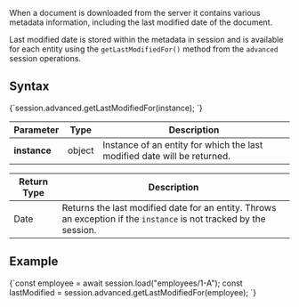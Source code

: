
When a document is downloaded from the server it contains various metadata information, including the last modified date of the document.  

Last modified date is stored within the metadata in session and is available for each entity using the `getLastModifiedFor()` method from the `advanced` session operations.

## Syntax

<TabItem value="get_last_modified_1" label="get_last_modified_1">
<CodeBlock language="js">
{`session.advanced.getLastModifiedFor(instance);
`}
</CodeBlock>
</TabItem>

| Parameter | Type | Description |
| --------- | ---- | ----------- |
| **instance** | object | Instance of an entity for which the last modified date will be returned. |

| Return Type | Description |
| ----------- | ----------- |
| Date | Returns the last modified date for an entity. Throws an exception if the `instance` is not tracked by the session. |


## Example

<TabItem value="get_last_modified_2" label="get_last_modified_2">
<CodeBlock language="js">
{`const employee = await session.load("employees/1-A");
const lastModified = session.advanced.getLastModifiedFor(employee);
`}
</CodeBlock>
</TabItem>


